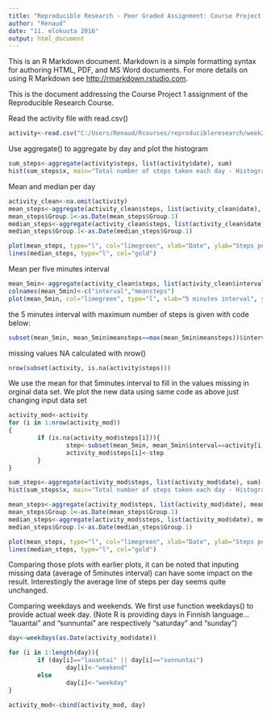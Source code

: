 ---
title: "Reproducible Research - Peer Graded Assignment: Course Project 1"
author: "Renaud"
date: "11. elokuuta 2016"
output: html_document
---

This is an R Markdown document. Markdown is a simple formatting syntax for authoring HTML, PDF, and MS Word documents. For more details on using R Markdown see <http://rmarkdown.rstudio.com>.

This is the document addressing the Course Project 1 assignment of the Reproducible Research Course.

Read the activity file with read.csv()
```{r}
activity<-read.csv("C:/Users/Renaud/Rcourses/reproducibleresearch/week2/project/activity.csv")
```

Use aggregate() to aggregate by day and plot the histogram
```{r}
sum_steps<-aggregate(activity$steps, list(activity$date), sum)
hist(sum_steps$x, main="Total number of steps taken each day - Histogram", col="limegreen", xlab="")

```

Mean and median per day
```{r}
activity_clean<-na.omit(activity)
mean_steps<-aggregate(activity_clean$steps, list(activity_clean$date), mean)
mean_steps$Group.1<-as.Date(mean_steps$Group.1)
median_steps<-aggregate(activity_clean$steps, list(activity_clean$date), median)
median_steps$Group.1<-as.Date(median_steps$Group.1)

plot(mean_steps, type="l", col="limegreen", xlab="Date", ylab="Steps per day", main="Mean (green) and Median (yellow), steps per day")
lines(median_steps, type="l", col="gold")
```

Mean per five minutes interval
```{r}
mean_5min<-aggregate(activity_clean$steps, list(activity_clean$interval), mean)
colnames(mean_5min)<-c("interval","meansteps")
plot(mean_5min, col="limegreen", type="l", xlab="5 minutes interval", ylab="Mean steps")
```

the 5 minutes interval with maximum number of steps is given with code below:
```{r}
subset(mean_5min, mean_5min$meansteps==max(mean_5min$meansteps))$interval
````

missing values NA calculated with nrow()
```{r}
nrow(subset(activity, is.na(activity$steps)))
```

We use the mean for that 5minutes interval to fill in the values missing in orginal data set.
We plot the new data using same code as above just changing input data set
```{r}
activity_mod<-activity
for (i in 1:nrow(activity_mod))
{
        if (is.na(activity_mod$steps[i])){
                step<-subset(mean_5min, mean_5min$interval==activity[i,3])$meansteps
                activity_mod$steps[i]<-step
        }
}

sum_steps<-aggregate(activity_mod$steps, list(activity_mod$date), sum)
hist(sum_steps$x, main="Total number of steps taken each day - Histogram", col="limegreen", xlab="")

mean_steps<-aggregate(activity_mod$steps, list(activity_mod$date), mean)
mean_steps$Group.1<-as.Date(mean_steps$Group.1)
median_steps<-aggregate(activity_mod$steps, list(activity_mod$date), median)
median_steps$Group.1<-as.Date(median_steps$Group.1)

plot(mean_steps, type="l", col="limegreen", xlab="Date", ylab="Steps per day", main="Mean (green) and Median (yellow), steps per day")
lines(median_steps, type="l", col="gold")
```

Comparing those plots with earlier plots, it can be noted that inputing missing data (average of 5minutes interval) can have some impact on the result. Interestingly the average line of steps per day seems quite unchanged.


Comparing weekdays and weekends.
We first use function weekdays() to provide actual week day. (Note R is providing days in  Finnish language... "lauantai" and "sunnuntai" are respectively "saturday" and "sunday")
```{r}
day<-weekdays(as.Date(activity_mod$date))

for (i in 1:length(day)){
        if (day[i]=="lauantai" || day[i]=="sunnuntai")
                day[i]<-"weekend"
        else
                day[i]<-"weekday"
}

activity_mod<-cbind(activity_mod, day)

```



